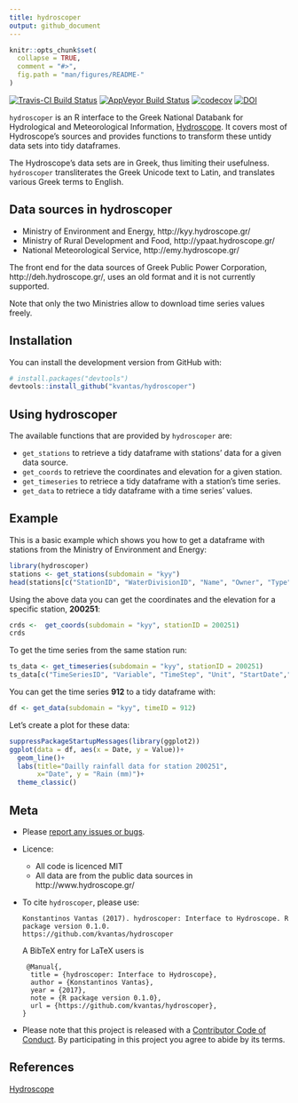 ```yaml
---
title: hydroscoper
output: github_document
---
```


<!-- README.md is generated from README.Rmd. Please edit that file -->

```r
knitr::opts_chunk$set(
  collapse = TRUE,
  comment = "#>",
  fig.path = "man/figures/README-"
)
```

[![Travis-CI Build Status](https://travis-ci.org/kvantas/hydroscoper.svg?branch=master)](https://travis-ci.org/kvantas/hydroscoper)
[![AppVeyor Build Status](https://ci.appveyor.com/api/projects/status/github/kvantas/hydroscoper?branch=master&svg=true)](https://ci.appveyor.com/project/kvantas/hydroscoper)
[![codecov](https://codecov.io/github/kvantas/hydroscoper/branch/master/graphs/badge.svg)](https://codecov.io/gh/kvantas/hydroscoper) 
[![DOI](https://zenodo.org/badge/114094911.svg)](https://zenodo.org/badge/latestdoi/114094911)

`hydroscoper` is an R interface to the  Greek National Databank for Hydrological and Meteorological Information, [Hydroscope](<http://www.hydroscope.gr/>). It covers most of Hydroscope's sources and provides functions to transform these untidy data sets into tidy dataframes.

The Hydroscope's data sets are in Greek, thus limiting their usefulness. `hydroscoper` transliterates the Greek Unicode text to Latin, and translates various Greek terms to English.

## Data sources in hydroscoper
 
 * Ministry of Environment and Energy, http://kyy.hydroscope.gr/ 
 * Ministry of Rural Development and Food, http://ypaat.hydroscope.gr/
 * National Meteorological Service, http://emy.hydroscope.gr/

The front end for the data sources of Greek Public Power Corporation, http://deh.hydroscope.gr/, uses an old format and it is not currently supported.

Note that only the two Ministries allow to download time series values freely.
 
## Installation

You can install the development version from GitHub with:

```r
# install.packages("devtools")
devtools::install_github("kvantas/hydroscoper")
```


## Using hydroscoper

The available functions that are provided by `hydroscoper` are:

* `get_stations` to retrieve a tidy dataframe with stations' data for a given data source.
* `get_coords` to retrieve the coordinates and elevation for a given station.
* `get_timeseries` to retriece a tidy dataframe with a station's time series. 
* `get_data` to retriece a tidy dataframe with a time series' values.

## Example

This is a basic example which shows you how to get a dataframe with stations from the Ministry of Environment and Energy:

```r
library(hydroscoper)
stations <- get_stations(subdomain = "kyy")
head(stations[c("StationID", "WaterDivisionID", "Name", "Owner", "Type")])
```

Using the above data you can get the coordinates and the elevation for a specific station, **200251**:

```r
crds <-  get_coords(subdomain = "kyy", stationID = 200251)
crds
```

To get the time series from the same station run:

```r

ts_data <- get_timeseries(subdomain = "kyy", stationID = 200251)
ts_data[c("TimeSeriesID", "Variable", "TimeStep", "Unit", "StartDate","EndDate")]
```

You can get the time series **912** to a tidy dataframe with:
```r
df <- get_data(subdomain = "kyy", timeID = 912)
```

Let's create a plot for these data:
```r
suppressPackageStartupMessages(library(ggplot2))
ggplot(data = df, aes(x = Date, y = Value))+
  geom_line()+
  labs(title="Dailly rainfall data for station 200251",
       x="Date", y = "Rain (mm)")+
  theme_classic()

```

## Meta

* Please [report any issues or bugs](https://github.com/kvantas/hydroscoper/issues).
* Licence:
    + All code is licenced MIT
    + All data are from the public data sources in http://www.hydroscope.gr/
* To cite `hydroscoper`, please use:
  ```
  Konstantinos Vantas (2017). hydroscoper: Interface to Hydroscope. R package version 0.1.0.
  https://github.com/kvantas/hydroscoper
  ```
  A BibTeX entry for LaTeX users is
  ```
   @Manual{,
    title = {hydroscoper: Interface to Hydroscope},
    author = {Konstantinos Vantas},
    year = {2017},
    note = {R package version 0.1.0},
    url = {https://github.com/kvantas/hydroscoper},
  }
  ```
* Please note that this project is released with a [Contributor Code of Conduct](/CONDUCT.md). By participating in this project you agree to abide by its terms.

## References
[Hydroscope](http://www.hydroscope.gr/)
